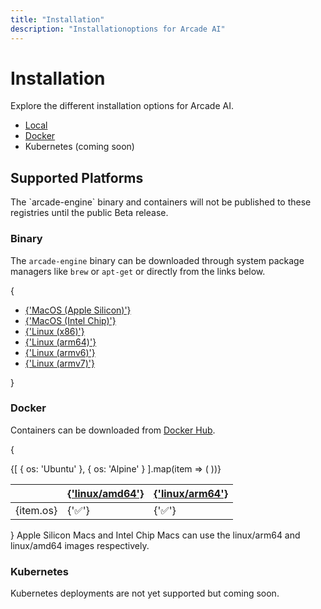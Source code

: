 ```yaml
---
title: "Installation"
description: "Installationoptions for Arcade AI"
---
```


# Installation

Explore the different installation options for Arcade AI.

- [Local](/home/install/local)
- [Docker](/home/install/docker)
- Kubernetes (coming soon)

## Supported Platforms

<Warning>
  The `arcade-engine` binary and containers will not be published to these
  registries until the public Beta release.
</Warning>

### Binary

The `arcade-engine` binary can be downloaded through system package managers like `brew` or `apt-get` or directly from the links below.

{<ul>

  <li>
  <a href={'https://arcade-ai.com/TODO'}>{'MacOS (Apple Silicon)'}</a>
  </li>
  <li>
  <a href={'https://arcade-ai.com/TODO'}>{'MacOS (Intel Chip)'}</a>
  </li>
  <li>
  <a href={'https://arcade-ai.com/TODO'}>{'Linux (x86)'}</a>
  </li>
  <li>
  <a href={'https://arcade-ai.com/TODO'}>{'Linux (arm64)'}</a>
  </li>
  <li>
  <a href={'https://arcade-ai.com/TODO'}>{'Linux (armv6)'}</a>
  </li>
  <li>
  <a href={'https://arcade-ai.com/TODO'}>{'Linux (armv7)'}</a>
  </li>
</ul>}

### Docker

Containers can be downloaded from [Docker Hub](https://hub.docker.com/r/arcadeai/arcadeai).

{<table>

  <thead>
    <tr>
      <th></th>
      <th>
        <a href={'https://arcade-ai.com/TODO'}>{'linux/amd64'}</a>
      </th>
      <th>
        <a href={'https://arcade-ai.com/TODO'}>{'linux/arm64'}</a>
      </th>
    </tr>
  </thead>
  <tbody>
    {[
      { os: 'Ubuntu' },
      { os: 'Alpine' }
    ].map(item => (
      <tr key={item.os}>
        <td style={{ textAlign: 'center', padding: '10px' }}>
          <a style={{ textDecoration: 'none' }}>{item.os}</a>
        </td>
        <td style={{ textAlign: 'center', padding: '10px' }}>
          <a>{'✅'}</a>
        </td>
        <td style={{ textAlign: 'center', padding: '10px' }}>
          <a>{'✅'}</a>
        </td>
      </tr>
    ))}
  </tbody>
</table>}

<Note>
  Apple Silicon Macs and Intel Chip Macs can use the linux/arm64 and linux/amd64
  images respectively.
</Note>

### Kubernetes

Kubernetes deployments are not yet supported but coming soon.

